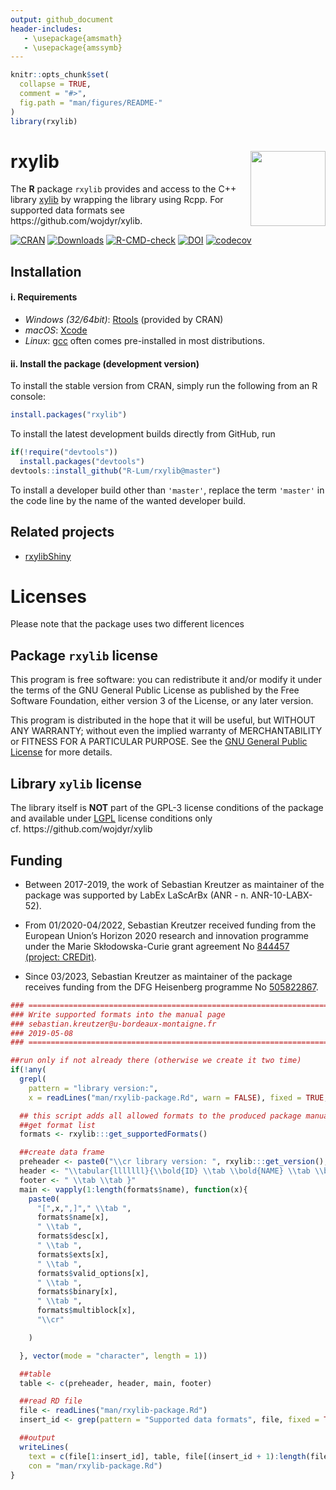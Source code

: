 ```yaml
---
output: github_document
header-includes:
   - \usepackage{amsmath}
   - \usepackage{amssymb}
---
```

<!-- README.md was auto-generated by README.Rmd. Please DO NOT edit by hand!-->

```r
knitr::opts_chunk$set(
  collapse = TRUE,
  comment = "#>",
  fig.path = "man/figures/README-"
)
library(rxylib)
```

# rxylib <img width=120px src="man/figures/rxylib.svg" align="right" />

The **R** package `rxylib` provides and access to the C++ library [xylib](https://xylib.sourceforge.net)
by wrapping the library using Rcpp. For supported data formats see https://github.com/wojdyr/xylib.

[![CRAN](https://www.r-pkg.org/badges/version/rxylib)](https://CRAN.R-project.org/package=rxylib)
[![Downloads](https://cranlogs.r-pkg.org/badges/grand-total/rxylib)](https://www.r-pkg.org/pkg/rxylib)
[![R-CMD-check](https://github.com/R-Lum/rxylib/workflows/GitHub Actions CI/badge.svg)](https://github.com/R-Lum/rxylib/actions)
[![DOI](https://zenodo.org/badge/95584252.svg)](https://zenodo.org/badge/latestdoi/95584252)
[![codecov](https://codecov.io/gh/R-Lum/rxylib/branch/master/graph/badge.svg?token=is1ADF98pO)](https://app.codecov.io/gh/R-Lum/rxylib)

## Installation

#### i. Requirements

* *Windows (32/64bit)*:  [Rtools](https://cran.r-project.org/bin/windows/Rtools/) (provided by CRAN)
* *macOS*: [Xcode](https://developer.apple.com/xcode/)
* *Linux*: [gcc](https://gcc.gnu.org) often comes pre-installed in most distributions. 

#### ii. Install the package (development version)

To install the stable version from CRAN, simply run the following from an R console:

```r
install.packages("rxylib")
```

To install the latest development builds directly from GitHub, run

```r
if(!require("devtools"))
  install.packages("devtools")
devtools::install_github("R-Lum/rxylib@master")
```
To install a developer build other than `'master'`, replace the term `'master'` in the code line by the name of the wanted developer build. 

## Related projects

* [rxylibShiny](https://github.com/JohannesFriedrich/rxylibShiny)

# Licenses

Please note that the package uses two different licences 

## Package `rxylib` license 

This program is free software: you can redistribute it and/or modify
it under the terms of the GNU General Public License as published by
the Free Software Foundation, either version 3 of the License, or
any later version.

This program is distributed in the hope that it will be useful,
but WITHOUT ANY WARRANTY; without even the implied warranty of
MERCHANTABILITY or FITNESS FOR A PARTICULAR PURPOSE.  See the
[GNU General Public License](https://github.com/R-Lum/rxylib/blob/master/LICENSE) for more details.

## Library `xylib` license 

The library itself is **NOT** part of the GPL-3 license conditions of the package 
and available under [LGPL](https://github.com/wojdyr/xylib/blob/master/COPYING) 
license conditions only cf. https://github.com/wojdyr/xylib

## <span class="glyphicon glyphicon-euro"></span> Funding

* Between 2017-2019, the work of Sebastian Kreutzer as maintainer of the package was supported
by LabEx LaScArBx (ANR - n. ANR-10-LABX-52).

* From 01/2020-04/2022, Sebastian Kreutzer received funding from the European Union’s Horizon 2020 
research and innovation programme under the Marie Skłodowska-Curie grant
agreement No [844457 (project: CREDit)](https://cordis.europa.eu/project/id/844457).

* Since 03/2023, Sebastian Kreutzer as maintainer of the package receives funding from the DFG 
Heisenberg programme No [505822867](https://gepris.dfg.de/gepris/projekt/505822867).

```r
### ==========================================================================================
### Write supported formats into the manual page
### sebastian.kreutzer@u-bordeaux-montaigne.fr
### 2019-05-08
### ==========================================================================================

##run only if not already there (otherwise we create it two time)
if(!any(
  grepl(
    pattern = "library version:", 
    x = readLines("man/rxylib-package.Rd", warn = FALSE), fixed = TRUE, useBytes = TRUE))){

  ## this script adds all allowed formats to the produced package manual
  ##get format list
  formats <- rxylib:::get_supportedFormats()

  ##create data frame
  preheader <- paste0("\\cr library version: ", rxylib:::get_version(), "\\cr\\cr")
  header <- "\\tabular{lllllll}{\\bold{ID} \\tab \\bold{NAME} \\tab \\bold{DESCRIPTION} \\tab \\bold{FILE EXTENSION}  \\tab \\bold{VALID_OPTIONS}  \\tab \\bold{DATATYPE} \\tab \\bold{BLOCK_TYPE}\\cr"
  footer <- " \\tab \\tab }"
  main <- vapply(1:length(formats$name), function(x){
    paste0(
      "[",x,",]"," \\tab ",
      formats$name[x],
      " \\tab ",
      formats$desc[x],
      " \\tab ",
      formats$exts[x],
      " \\tab ",
      formats$valid_options[x],
      " \\tab ",
      formats$binary[x],
      " \\tab ",
      formats$multiblock[x],
      "\\cr"

    )

  }, vector(mode = "character", length = 1))

  ##table
  table <- c(preheader, header, main, footer)

  ##read RD file
  file <- readLines("man/rxylib-package.Rd")
  insert_id <- grep(pattern = "Supported data formats", file, fixed = TRUE)

  ##output
  writeLines(
    text = c(file[1:insert_id], table, file[(insert_id + 1):length(file)]),
    con = "man/rxylib-package.Rd")
}
```

